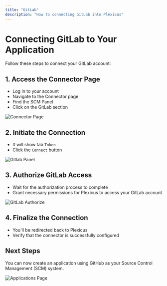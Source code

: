 ```yaml
---
title: "GitLab"
description: "How to connecting GitLab into Plexicus"
---
```


# Connecting GitLab to Your Application

Follow these steps to connect your GitLab account:

## 1. Access the Connector Page

- Log in to your account
- Navigate to the Connector page
- Find the SCM Panel
- Click on the GitLab section

<img src="/images/plexicus/connector.png" alt="Connector Page" />

## 2. Initiate the Connection

- It will show tab `Token`
- Click the `Connect` button

<img src="/images/plexicus/gitlab/panel.png" alt="Gitlab Panel" />

## 3. Authorize GitLab Access

- Wait for the authorization process to complete
- Grant necessary permissions for Plexicus to access your GitLab account

<img src="/images/plexicus/gitlab/authorize.png" alt="GitLab Authorize" />

## 4. Finalize the Connection

- You'll be redirected back to Plexicus
- Verify that the connector is successfully configured

## Next Steps

You can now create an application using GitHub as your Source Control Management (SCM) system.

<img src="/images/plexicus/applications.png" alt="Applications Page" />
